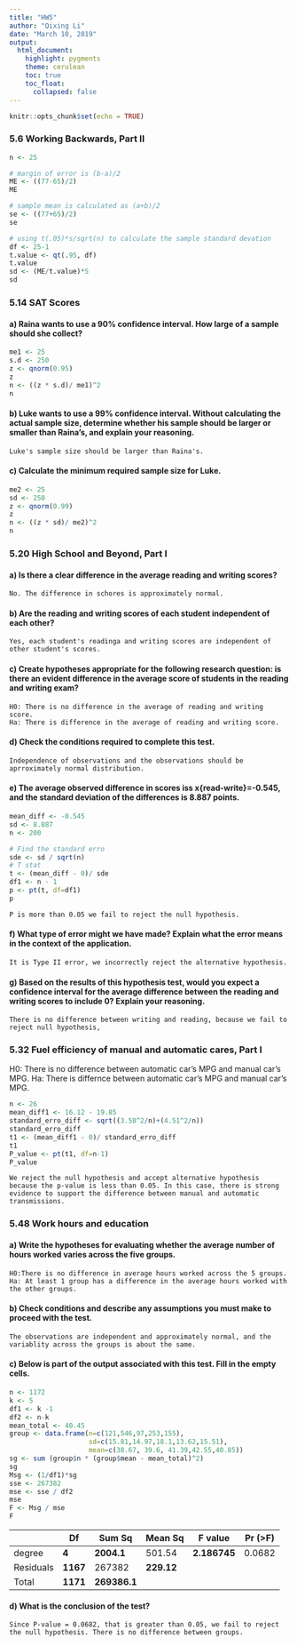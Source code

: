 ```yaml
---
title: "HW5"
author: "Qixing Li"
date: "March 10, 2019"
output:
  html_document:
    highlight: pygments
    theme: cerulean
    toc: true
    toc_float:
      collapsed: false
---
```


```r
knitr::opts_chunk$set(echo = TRUE)
```


### 5.6 Working Backwards, Part II
```r
n <- 25

# margin of error is (b-a)/2
ME <- ((77-65)/2)
ME

# sample mean is calculated as (a+b)/2 
se <- ((77+65)/2)
se

# using t(.05)*s/sqrt(n) to calculate the sample standard devation
df <- 25-1
t.value <- qt(.95, df)
t.value
sd <- (ME/t.value)*5
sd
```

### 5.14 SAT Scores

#### a) Raina wants to use a 90% confidence interval. How large of a sample should she collect?
```r
me1 <- 25
s.d <- 250
z <- qnorm(0.95)
z
n <- ((z * s.d)/ me1)^2
n
```

#### b) Luke wants to use a 99% confidence interval. Without calculating the actual sample size, determine whether his sample should be larger or smaller than Raina's, and explain your reasoning.
```
Luke's sample size should be larger than Raina's.
```

#### c) Calculate the minimum required sample size for Luke.
```r
me2 <- 25
sd <- 250
z <- qnorm(0.99)
z
n <- ((z * sd)/ me2)^2
n
```


### 5.20 High School and Beyond, Part I

#### a) Is there a clear difference in the average reading and writing scores?
```
No. The difference in schores is approximately normal.
```

#### b) Are the reading and writing scores of each student independent of each other?
```
Yes, each student's readinga and writing scores are independent of other student's scores.
```

#### c) Create hypotheses appropriate for the following research question: is there an evident difference in the average score of students in the reading and writing exam?
```
H0: There is no difference in the average of reading and writing score.
Ha: There is difference in the average of reading and writing score.
```

#### d) Check the conditions required to complete this test.
```
Independence of observations and the observations should be aprroximately normal distribution.
```

#### e) The average observed difference in scores iss x{read-write}=-0.545, and the standard deviation of the differences is 8.887 points.
```r
mean_diff <- -0.545
sd <- 8.887
n <- 200

# Find the standard erro
sde <- sd / sqrt(n)
# T stat
t <- (mean_diff - 0)/ sde
df1 <- n - 1
p <- pt(t, df=df1)
p
```
```
P is more than 0.05 we fail to reject the null hypothesis. 
```

#### f) What type of error might we have made? Explain what the error means in the context of the application.
```
It is Type II error, we incorrectly reject the alternative hypothesis.
```

#### g) Based on the results of this hypothesis test, would you expect a confidence interval for the average difference between the reading and writing scores to include 0? Explain your reasoning.
```
There is no difference between writing and reading, because we fail to reject null hypothesis, 
```


### 5.32 Fuel efficiency of manual and automatic cares, Part I
H0: There is no difference between automatic car's MPG and manual car's MPG.
Ha: There is differnce between automatic car's MPG and manual car's MPG.

```r
n <- 26
mean_diff1 <- 16.12 - 19.85
standard_erro_diff <- sqrt((3.58^2/n)+(4.51^2/n))
standard_erro_diff
t1 <- (mean_diff1 - 0)/ standard_erro_diff
t1 
P_value <- pt(t1, df=n-1)
P_value
```
```
We reject the null hypothesis and accept alternative hypothesis because the p-value is less than 0.05. In this case, there is strong evidence to support the difference between manual and automatic transmissions.
```

### 5.48 Work hours and education

#### a) Write the hypotheses for evaluating whether the average number of hours worked varies across the five groups.
```
H0:There is no difference in average hours worked across the 5 groups.
Ha: At least 1 group has a difference in the average hours worked with the other groups.
```

#### b) Check conditions and describe any assumptions you must make to proceed with the test.
```
The observations are independent and approximately normal, and the variablity across the groups is about the same.
```

#### c) Below is part of the output associated with this test. Fill in the empty cells.
```r
n <- 1172
k <- 5
df1 <- k -1
df2 <- n-k
mean_total <- 40.45
group <- data.frame(n=c(121,546,97,253,155),
                    sd=c(15.81,14.97,18.1,13.62,15.51),
                    mean=c(38.67, 39.6, 41.39,42.55,40.85))
sg <- sum (group$n * (group$mean - mean_total)^2)
sg
Msg <- (1/df1)*sg
sse <- 267382
mse <- sse / df2
mse
F <- Msg / mse
F
```
|         |Df   | Sum Sq  |Mean Sq| F value  | Pr (>F) |
|---------|-----|---------|-------|----------|---------|
|degree   | **4**    |  **2004.1** | 501.54  | **2.186745** | 0.0682 |
|Residuals| **1167** |  267382| **229.12**   |              |
|Total    | **1171** | **269386.1** |        |              |


#### d) What is the conclusion of the test?
```
Since P-value = 0.0682, that is greater than 0.05, we fail to reject the null hypothesis. There is no difference between groups.
```





